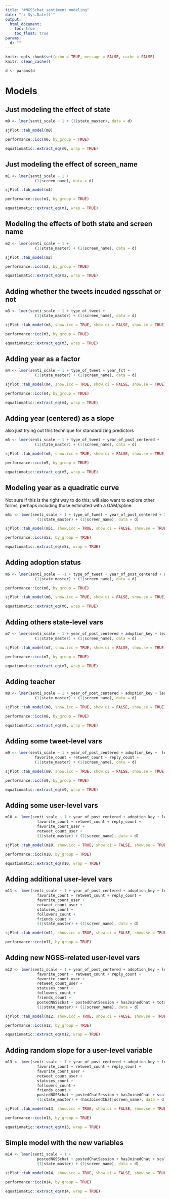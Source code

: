 ```yaml
---
title: "#NGSSchat sentiment modeling"
date: "`r Sys.Date()`"
output:
  html_document:
    toc: true
    toc_float: true
params:
  d: ""
---
```


```r
knitr::opts_chunk$set(echo = TRUE, message = FALSE, cache = FALSE)
knitr::clean_cache()
```

```r
d <- params$d
```

# Models

## Just modeling the effect of state

```r
m0 <- lmer(senti_scale ~ 1 + (1|state_master), data = d)

sjPlot::tab_model(m0)

performance::icc(m0, by_group = TRUE)
```

```r
equatiomatic::extract_eq(m0, wrap = TRUE)
```

## Just modeling the effect of screen_name

```r
m1 <- lmer(senti_scale ~ 1 + 
             (1|screen_name), data = d)

sjPlot::tab_model(m1)

performance::icc(m1, by_group = TRUE)
```

```r
equatiomatic::extract_eq(m1, wrap = TRUE)
```

## Modeling the effects of both state and screen name 

```r
m2 <- lmer(senti_scale ~ 1 + 
             (1|state_master) + (1|screen_name), data = d)

sjPlot::tab_model(m2)

performance::icc(m2, by_group = TRUE)
```

```r
equatiomatic::extract_eq(m2, wrap = TRUE)
```

## Adding whether the tweets incuded ngsschat or not

```r
m3 <- lmer(senti_scale ~ 1 + type_of_tweet + 
             (1|state_master) + (1|screen_name), data = d)

sjPlot::tab_model(m3, show.icc = TRUE, show.ci = FALSE, show.se = TRUE)

performance::icc(m3, by_group = TRUE)
```

```r
equatiomatic::extract_eq(m3, wrap = TRUE)
```

## Adding year as a factor

```r
m4 <- lmer(senti_scale ~ 1 + type_of_tweet + year_fct + 
             (1|state_master) + (1|screen_name), data = d)

sjPlot::tab_model(m4, show.icc = TRUE, show.ci = FALSE, show.se = TRUE)

performance::icc(m4, by_group = TRUE)
```

```r
equatiomatic::extract_eq(m4, wrap = TRUE)
```

## Adding year (centered) as a slope

also just trying out this technique for standardizing predictors

```r
m5 <- lmer(senti_scale ~ 1 + type_of_tweet + year_of_post_centered + 
             (1|state_master) + (1|screen_name), data = d)

sjPlot::tab_model(m5, show.icc = TRUE, show.ci = FALSE, show.se = TRUE, show.std = "std2")

performance::icc(m5, by_group = TRUE)
```

```r
equatiomatic::extract_eq(m5, wrap = TRUE)
```

## Modeling year as a quadratic curve

Not sure if this is the right way to do this; will also want to explore other forms, 
perhaps including those estimated with a GAM/spline.

```r
m5i <- lmer(senti_scale ~ 1 + type_of_tweet + year_of_post_centered + I(year_of_post_centered^2) + 
              (1|state_master) + (1|screen_name), data = d)

sjPlot::tab_model(m5i, show.icc = TRUE, show.ci = FALSE, show.se = TRUE)

performance::icc(m5i, by_group = TRUE)
```

```r
equatiomatic::extract_eq(m5i, wrap = TRUE)
```

## Adding adoption status

```r
m6 <- lmer(senti_scale ~ -1 + type_of_tweet + year_of_post_centered + adoption_key + lead + modified + time_on_twitter +
             (1|state_master) + (1|screen_name), data = d)

performance::icc(m6, by_group = TRUE)

sjPlot::tab_model(m6, show.icc = TRUE, show.ci = FALSE, show.se = TRUE)
```

```r
equatiomatic::extract_eq(m6, wrap = TRUE)
```

## Adding others state-level vars

```r
m7 <- lmer(senti_scale ~ 1 + year_of_post_centered + adoption_key + lead + modified + type_of_tweet + 
             (1|state_master) + (1|screen_name), data = d)

sjPlot::tab_model(m7, show.icc = TRUE, show.ci = FALSE, show.se = TRUE)

performance::icc(m7, by_group = TRUE)
```

```r
equatiomatic::extract_eq(m7, wrap = TRUE)
```

## Adding teacher

```r
m8 <- lmer(senti_scale ~ 1 + year_of_post_centered + adoption_key + lead + modified + type_of_tweet + isTeacher + 
             (1|state_master) + (1|screen_name), data = d)

sjPlot::tab_model(m8, show.icc = TRUE, show.ci = FALSE, show.se = TRUE)

performance::icc(m8, by_group = TRUE)
```

```r
equatiomatic::extract_eq(m8, wrap = TRUE)
```

## Adding some tweet-level vars

```r
m9 <- lmer(senti_scale ~ 1 + year_of_post_centered + adoption_key +  lead + modified + type_of_tweet + isTeacher + 
             favorite_count + retweet_count + reply_count +
             (1|state_master) + (1|screen_name), data = d)

sjPlot::tab_model(m9, show.icc = TRUE, show.ci = FALSE, show.se = TRUE)

performance::icc(m9, by_group = TRUE)
```

```r
equatiomatic::extract_eq(m9, wrap = TRUE)
```

## Adding some user-level vars

```r
m10 <- lmer(senti_scale ~ 1 + year_of_post_centered + adoption_key + lead + modified + type_of_tweet + isTeacher + 
              favorite_count + retweet_count + reply_count +
              favorite_count_user +
              retweet_count_user +
              (1|state_master) + (1|screen_name), data = d)

sjPlot::tab_model(m10, show.icc = TRUE, show.ci = FALSE, show.se = TRUE)

performance::icc(m10, by_group = TRUE)
```

```r
equatiomatic::extract_eq(m10, wrap = TRUE)
```

## Adding additional user-level vars

```r
m11 <- lmer(senti_scale ~ 1 + year_of_post_centered + adoption_key + lead + modified + type_of_tweet + isTeacher + 
              favorite_count + retweet_count + reply_count +
              favorite_count_user +
              retweet_count_user +
              statuses_count +
              followers_count +
              friends_count +
              (1|state_master) + (1|screen_name), data = d)

sjPlot::tab_model(m11, show.icc = TRUE, show.ci = FALSE, show.se = TRUE)

performance::icc(m11, by_group = TRUE)
```

## Adding new NGSS-related user-level vars

```r
m12 <- lmer(senti_scale ~ 1 + year_of_post_centered + adoption_key + lead + modified + type_of_tweet + isTeacher + 
              favorite_count + retweet_count + reply_count +
              favorite_count_user +
              retweet_count_user +
              statuses_count +
              followers_count +
              friends_count +
              postedNGSSchat + postedChatSession + hasJoinedChat + total_n_chats +
              (1|state_master) + (1|screen_name), data = d)

sjPlot::tab_model(m12, show.icc = TRUE, show.ci = FALSE, show.se = TRUE)

performance::icc(m12, by_group = TRUE)
```

```r
equatiomatic::extract_eq(m12, wrap = TRUE)
```

## Adding random slope for a user-level variable

```r
m13 <- lmer(senti_scale ~ 1 + year_of_post_centered + adoption_key + lead + modified + type_of_tweet + isTeacher + 
              favorite_count + retweet_count + reply_count +
              favorite_count_user +
              retweet_count_user +
              statuses_count +
              followers_count +
              friends_count +
              postedNGSSchat + postedChatSession + hasJoinedChat + scale(total_n_chats) +
              (1|state_master) + (hasJoinedChat|screen_name), data = d)

sjPlot::tab_model(m13, show.icc = TRUE, show.ci = FALSE, show.se = TRUE)

performance::icc(m13, by_group = TRUE)
```

```r
equatiomatic::extract_eq(m13, wrap = TRUE)
```

## Simple model with the new variables

```r
m14 <- lmer(senti_scale ~ 1 + 
              postedNGSSchat + postedChatSession + hasJoinedChat + scale(total_n_chats) +
              (1|state_master) + (1|screen_name), data = d)

sjPlot::tab_model(m14, show.icc = TRUE, show.ci = FALSE, show.se = TRUE)

performance::icc(m14, by_group = TRUE)
```

```r
equatiomatic::extract_eq(m14, wrap = TRUE)
```